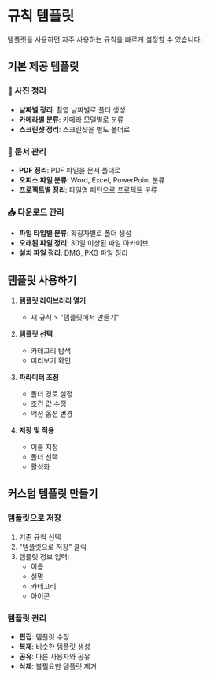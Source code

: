 # 규칙 템플릿

템플릿을 사용하면 자주 사용하는 규칙을 빠르게 설정할 수 있습니다.

## 기본 제공 템플릿

### 📸 사진 정리
- **날짜별 정리**: 촬영 날짜별로 폴더 생성
- **카메라별 분류**: 카메라 모델별로 분류
- **스크린샷 정리**: 스크린샷을 별도 폴더로

### 📄 문서 관리
- **PDF 정리**: PDF 파일을 문서 폴더로
- **오피스 파일 분류**: Word, Excel, PowerPoint 분류
- **프로젝트별 정리**: 파일명 패턴으로 프로젝트 분류

### 📥 다운로드 관리
- **파일 타입별 분류**: 확장자별로 폴더 생성
- **오래된 파일 정리**: 30일 이상된 파일 아카이브
- **설치 파일 정리**: DMG, PKG 파일 정리

## 템플릿 사용하기

1. **템플릿 라이브러리 열기**
   - 새 규칙 > "템플릿에서 만들기"

2. **템플릿 선택**
   - 카테고리 탐색
   - 미리보기 확인

3. **파라미터 조정**
   - 폴더 경로 설정
   - 조건 값 수정
   - 액션 옵션 변경

4. **저장 및 적용**
   - 이름 지정
   - 폴더 선택
   - 활성화

## 커스텀 템플릿 만들기

### 템플릿으로 저장
1. 기존 규칙 선택
2. "템플릿으로 저장" 클릭
3. 템플릿 정보 입력:
   - 이름
   - 설명
   - 카테고리
   - 아이콘

### 템플릿 관리
- **편집**: 템플릿 수정
- **복제**: 비슷한 템플릿 생성
- **공유**: 다른 사용자와 공유
- **삭제**: 불필요한 템플릿 제거